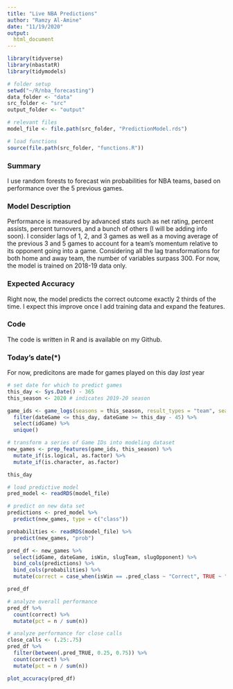 ```yaml
---
title: "Live NBA Predictions"
author: "Ramzy Al-Amine"
date: "11/19/2020"
output: 
  html_document
---
```


```r

library(tidyverse)
library(nbastatR)
library(tidymodels)

# folder setup
setwd("~/R/nba_forecasting")
data_folder <- "data"
src_folder <- "src"
output_folder <- "output"

# relevant files
model_file <- file.path(src_folder, "PredictionModel.rds")

# load functions 
source(file.path(src_folder, "functions.R"))

```

### Summary

I use random forests to forecast win probabilities for NBA teams, based on performance over the 5 previous games. 

### Model Description 

Performance is measured by advanced stats such as net rating, percent assists, percent turnovers, and a bunch of others (I will be adding info soon). I consider lags of 1, 2, and 3 games as well as a moving average of the previous 3 and 5 games to account for a team's momentum relative to its opponent going into a game. Considering all the lag transformations for both home and away team, the number of variables surpass 300. For now, the model is trained on 2018-19 data only.

### Expected Accuracy  

Right now, the model predicts the correct outcome exactly 2 thirds of the time. I expect this improve once I add training data and expand the features.

### Code

The code is written in R and is available on my Github. 

### Today's date(*)

For now, predicitons are made for games played on this day *last* year
```r

# set date for which to predict games
this_day <- Sys.Date() - 365
this_season <- 2020 # indicates 2019-20 season

game_ids <- game_logs(seasons = this_season, result_types = "team", season_types = "Regular Season") %>%
  filter(dateGame <= this_day, dateGame >= this_day - 45) %>% 
  select(idGame) %>% 
  unique()

# transform a series of Game IDs into modeling dataset
new_games <- prep_features(game_ids, this_season) %>%
  mutate_if(is.logical, as.factor) %>%
  mutate_if(is.character, as.factor)

this_day

```


```r

# load predictive model
pred_model <- readRDS(model_file)

# predict on new data set
predictions <- pred_model %>%
  predict(new_games, type = c("class"))

probabilities <- readRDS(model_file) %>%
  predict(new_games, "prob")

pred_df <- new_games %>%
  select(idGame, dateGame, isWin, slugTeam, slugOpponent) %>%
  bind_cols(predictions) %>%
  bind_cols(probabilities) %>%
  mutate(correct = case_when(isWin == .pred_class ~ "Correct", TRUE ~ "Incorrect"))

pred_df

```


```r

# analyze overall performance
pred_df %>%
  count(correct) %>%
  mutate(pct = n / sum(n))

# analyze performance for close calls
close_calls <- (.25:.75)
pred_df %>%
  filter(between(.pred_TRUE, 0.25, 0.75)) %>%
  count(correct) %>%
  mutate(pct = n / sum(n))

plot_accuracy(pred_df)

```

